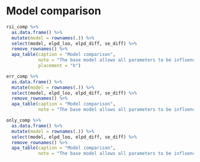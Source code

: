 # Model comparison
```r
rsi_comp %>% 
  as.data.frame() %>% 
  mutate(model = rownames(.)) %>% 
  select(model, elpd_loo, elpd_diff, se_diff) %>% 
  remove_rownames() %>% 
  apa_table(caption = "Model comparison",
            note = "The base model allows all parameters to be influenced by both factors RSI and error-condition. The 'no_rsi_model' allows none of the parameters to be influenced by RSI. The other four models allow all other parameters but the parameter listed in the name to vary between RSI",
            placement = "h")
```

```r
err_comp %>% 
  as.data.frame() %>% 
  mutate(model = rownames(.)) %>% 
  select(model, elpd_loo, elpd_diff, se_diff) %>% 
  remove_rownames() %>% 
  apa_table(caption = "Model comparison",
            note = "The base model allows all parameters to be influenced by both factors RSI and error-condition. The 'no_error_factor_model' allows none of the parameters to be influenced by error-condition. The other four models allow all other parameters but the parameter listed in the name to vary between error-conditions")
```

```r
only_comp %>% 
  as.data.frame() %>% 
  mutate(model = rownames(.)) %>% 
  select(model, elpd_loo, elpd_diff, se_diff) %>% 
  remove_rownames() %>% 
  apa_table(caption = "Model comparison",
            note = "The base model allows all parameters to be influenced by both factors RSI and error-condition. The 'no_error_factor_model' allows none of the parameters to be influenced by error-condition. The other four models only allow the parameter listed in the name to vary between error-conditions")
```

